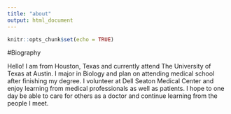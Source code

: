 ```yaml
---
title: "about"
output: html_document
---
```


```r
knitr::opts_chunk$set(echo = TRUE)
```

#Biography

Hello! I am from Houston, Texas and currently attend The University of Texas at Austin. I major in Biology and plan on attending medical school after finishing my degree. I volunteer at Dell Seaton Medical Center and enjoy learning from medical professionals as well as patients. I hope to one day be able to care for others as a doctor and continue learning from the people I meet. 